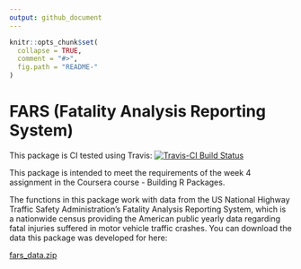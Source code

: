 ```yaml
---
output: github_document
---
```


<!-- README.md is generated from README.Rmd. Please edit that file -->

```r
knitr::opts_chunk$set(
  collapse = TRUE,
  comment = "#>",
  fig.path = "README-"
)
```

# FARS (Fatality Analysis Reporting System)

This package is CI tested using Travis: [![Travis-CI Build Status](https://travis-ci.org/blauwers/fars.svg?branch=master)](https://travis-ci.org/)

This package is intended to meet the requirements of the week 4 assignment in the Coursera course - Building R Packages.

The functions in this package work with data from the US National Highway Traffic Safety Administration's Fatality Analysis Reporting System, which is a nationwide census providing the American public yearly data regarding fatal injuries suffered in motor vehicle traffic crashes. You can download the data this package was developed for here:

[fars_data.zip](https://d18ky98rnyall9.cloudfront.net/_e1adac2a5f05192dc8780f3944feec13_fars_data.zip?Expires=1488412800&Signature=EW0XhEUwrkXBPqr656sNUUjxVhmMw9Q9e2AzSjs-7VWGI0ldsENuRITn03NIn3nouhDEoQWacZqyXIvgxNzs2TDO1imSP04k-DEA~UuvY6u97PM1xQSOvSwZXe62fyOefCebkDK4-akm6e3yz3iWsN62phig4aNgmtqjjDX4m8g_&Key-Pair-Id=APKAJLTNE6QMUY6HBC5A)
